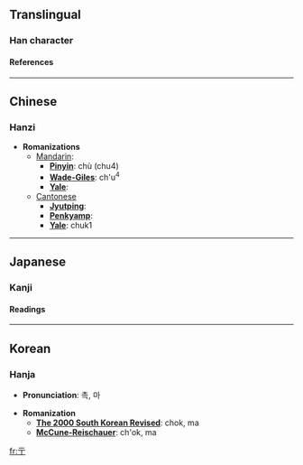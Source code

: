 ==Translingual==
===Han character===
{{Han char|rad=二|as=01|sn=3|so=|four=1020<sub>1</sub>|canj=一一弓 (MMN), X一一弓 (XMMN)|cmean=to take small steps; Korean place name}}
====References====
{{Han ref|kx=0086.050|dkj=00251|dj=0177.030|hdz=10004.040|uh=4E8D|ud=20109|bh=C948|bd=51528}}

----
==Chinese==
===Hanzi===


* '''Romanizations'''
** [[Mandarin]]:
*** '''[[Pinyin]]''': chù (chu4)
*** '''[[Wade-Giles]]''': ch'u<sup>4</sup>
*** '''[[Yale]]''': 
**[[Cantonese]]
***'''[[Jyutping]]''':
***'''[[Penkyamp]]''': 
***'''[[Yale]]''': chuk1


----
==Japanese==
===Kanji===


{{ja-kanji|grade=|rs=二01|simple=}}
====Readings====
{{ja-readings|on=[[ちょく]] (choku)|kun=[[たたずむ]] (tatazumu)}}


----
==Korean==
===Hanja===

* '''Pronunciation''': 촉, 마

* '''Romanization'''
** '''[[The 2000 South Korean Revised Romanization|The 2000 South Korean Revised]]''': chok, ma
** '''[[McCune-Reischauer]]''': ch'ok, ma


[[fr:亍]]